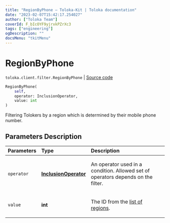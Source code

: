 ```yaml
---
title: "RegionByPhone — Toloka-Kit | Toloka documentation"
date: "2023-02-07T15:42:17.254027"
author: ["Toloka Team"]
coverId: F_bIcOYF9yjrxkPZrXc3
tags: ["engineering"]
ogDescription: ""
docsMenu: "tkitMenu"
---
```


# RegionByPhone
`toloka.client.filter.RegionByPhone` | [Source code](https://github.com/Toloka/toloka-kit/blob/v1.1.3/src/client/filter.py#L485)

```python
RegionByPhone(
    self,
    operator: InclusionOperator,
    value: int
)
```

Filtering Tolokers by a region which is determined by their mobile phone number.

## Parameters Description

| Parameters | Type | Description |
| :----------| :----| :-----------|
`operator`|**[InclusionOperator](/docs-new/toloka-kit/reference/toloka.client.primitives.operators.InclusionOperator)**|<p>An operator used in a condition. Allowed set of operators depends on the filter.</p>
`value`|**int**|<p>The ID from the [list of regions](https://toloka.ai/en/docs/api/concepts/regions).</p>
